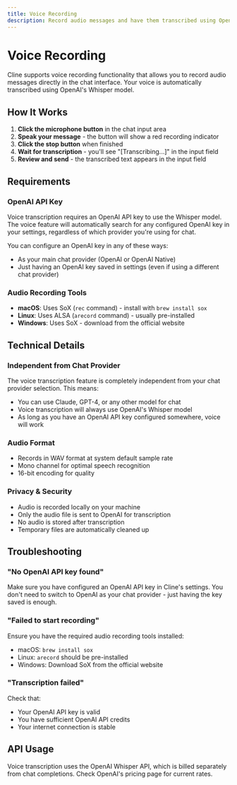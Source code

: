 ```yaml
---
title: Voice Recording
description: Record audio messages and have them transcribed using OpenAI Whisper
---
```


# Voice Recording

Cline supports voice recording functionality that allows you to record audio messages directly in the chat interface. Your voice is automatically transcribed using OpenAI's Whisper model.

## How It Works

1. **Click the microphone button** in the chat input area
2. **Speak your message** - the button will show a red recording indicator
3. **Click the stop button** when finished
4. **Wait for transcription** - you'll see "[Transcribing...]" in the input field
5. **Review and send** - the transcribed text appears in the input field

## Requirements

### OpenAI API Key

Voice transcription requires an OpenAI API key to use the Whisper model. The voice feature will automatically search for any configured OpenAI key in your settings, regardless of which provider you're using for chat.

You can configure an OpenAI key in any of these ways:

-   As your main chat provider (OpenAI or OpenAI Native)
-   Just having an OpenAI key saved in settings (even if using a different chat provider)

### Audio Recording Tools

-   **macOS**: Uses SoX (`rec` command) - install with `brew install sox`
-   **Linux**: Uses ALSA (`arecord` command) - usually pre-installed
-   **Windows**: Uses SoX - download from the official website

## Technical Details

### Independent from Chat Provider

The voice transcription feature is completely independent from your chat provider selection. This means:

-   You can use Claude, GPT-4, or any other model for chat
-   Voice transcription will always use OpenAI's Whisper model
-   As long as you have an OpenAI API key configured somewhere, voice will work

### Audio Format

-   Records in WAV format at system default sample rate
-   Mono channel for optimal speech recognition
-   16-bit encoding for quality

### Privacy & Security

-   Audio is recorded locally on your machine
-   Only the audio file is sent to OpenAI for transcription
-   No audio is stored after transcription
-   Temporary files are automatically cleaned up

## Troubleshooting

### "No OpenAI API key found"

Make sure you have configured an OpenAI API key in Cline's settings. You don't need to switch to OpenAI as your chat provider - just having the key saved is enough.

### "Failed to start recording"

Ensure you have the required audio recording tools installed:

-   macOS: `brew install sox`
-   Linux: `arecord` should be pre-installed
-   Windows: Download SoX from the official website

### "Transcription failed"

Check that:

-   Your OpenAI API key is valid
-   You have sufficient OpenAI API credits
-   Your internet connection is stable

## API Usage

Voice transcription uses the OpenAI Whisper API, which is billed separately from chat completions. Check OpenAI's pricing page for current rates.
